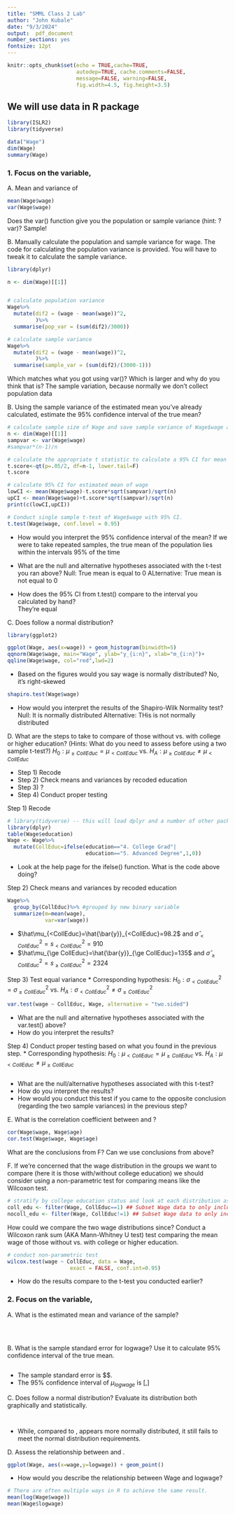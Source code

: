 ```yaml
---
title: "SMML Class 2 Lab"
author: "John Kubale"
date: "9/3/2024"
output:  pdf_document
number_sections: yes
fontsize: 12pt
---
```



```r
knitr::opts_chunk$set(echo = TRUE,cache=TRUE, 
                      autodep=TRUE, cache.comments=FALSE,
                      message=FALSE, warning=FALSE,
                      fig.width=4.5, fig.height=3.5)
```



##  We will use \texttt{Wage} data in R package \texttt{ISLR} <br>
```r
library(ISLR2)
library(tidyverse)
```

```r
data("Wage") 
dim(Wage)
summary(Wage)
```
 
### 1. Focus on the variable, \texttt{wage}
A. Mean and variance of \texttt{wage}
```r
mean(Wage$wage)
var(Wage$wage)
```
Does the var() function give you the population or sample variance (hint: ?var)?
Sample!

B. Manually calculate the population and sample variance for wage. The code for calculating the population variance is provided. You will have to tweak it to calculate the sample variance.
```r
library(dplyr)

n <- dim(Wage)[[1]]


# calculate population variance
Wage%>%
  mutate(dif2 = (wage - mean(wage))^2,
         )%>%
  summarise(pop_var = (sum(dif2)/3000))

# calculate sample variance
Wage%>%
  mutate(dif2 = (wage - mean(wage))^2,
         )%>%
  summarise(sample_var = (sum(dif2)/(3000-1)))

```
Which matches what you got using var()? Which is larger and why do you think that is?
The sample variation, because normally we don't collect population data 

B. Using the sample variance of the estimated mean you've already calculated, estimate the 95% confidence interval of the true mean? 
```r

# calculate sample size of Wage and save sample variance of Wage$wage as object called "sampvar"
n <- dim(Wage)[[1]]
sampvar <- var(Wage$wage)
#sampvar*(n-1)/n

# calculate the appropriate t statistic to calculate a 95% CI for mean of wage
t.score<-qt(p=.05/2, df=n-1, lower.tail=F)
t.score

# calculate 95% CI for estimated mean of wage
lowCI <- mean(Wage$wage)-t.score*sqrt(sampvar)/sqrt(n)
upCI <- mean(Wage$wage)+t.score*sqrt(sampvar)/sqrt(n)
print(c(lowCI,upCI))

# Conduct single sample t-test of Wage$wage with 95% CI.
t.test(Wage$wage, conf.level = 0.95)
```
* How would you interpret the 95% confidence interval of the mean?
If we were to take repeated samples, the true mean of the population lies within the intervals 95% of the time 

* What are the null and alternative hypotheses associated with the t-test you ran above?
Null: True mean is equal to 0
ALternative: True mean is not equal to 0

* How does the 95% CI from t.test() compare to the interval you calculated by hand?\
They're equal 

C. Does \texttt{wage} follow a normal distribution? 
```r
library(ggplot2)
``` 

```r
ggplot(Wage, aes(x=wage)) + geom_histogram(binwidth=5)
qqnorm(Wage$wage, main="Wage", ylab="y_{i:n}", xlab="m_{i:n}")+ 
qqline(Wage$wage, col="red",lwd=2)


```
* Based on the figures would you say wage is normally distributed?
No, it's right-skewed


```r
shapiro.test(Wage$wage)
```
* How would you interpret the results of the Shapiro-Wilk Normality test? \
Null: It is normally distributed
Alternative: THis is not normally distributed

D. What are the steps to take to compare \texttt{wage} of those without vs. with college or higher education? (Hints: What do you need to assess before using a two sample t-test?)
$H_0: \mu_{\ge CollEduc}=\mu_{<CollEduc}$ vs. $H_A: \mu_{\ge CollEduc} \neq \mu_{<CollEduc}$ 

  * Step 1) Recode \texttt{education}
  * Step 2) Check means and variances by recoded education
  * Step 3) ?
  * Step 4) Conduct proper testing
 
Step 1) Recode \texttt{education}
```r
# library(tidyverse) -- this will load dplyr and a number of other packages 
library(dplyr)
table(Wage$education)
Wage <- Wage%>%
  mutate(CollEduc=ifelse(education=="4. College Grad"|
                         education=="5. Advanced Degree",1,0))

```
* Look at the help page for the ifelse() function. What is the code above doing?

Step 2) Check means and variances by recoded education
```r
Wage%>%
  group_by(CollEduc)%>% #grouped by new binary variable
  summarize(m=mean(wage),
            var=var(wage))
```

* $\hat\mu_{<CollEduc}=\hat{\bar{y}}_{<CollEduc}=98.2$ and $\hat{\sigma}^2_{<CollEduc}=s^2_{<CollEduc}=910$
* $\hat\mu_{\ge CollEduc}=\hat{\bar{y}}_{\ge CollEduc}=135$ and $\hat{\sigma}^2_{\ge CollEduc}=s^2_{\ge CollEduc}=2324$ \

Step 3) Test equal variance
* Corresponding hypothesis: $H_0:\sigma^2_{<CollEduc}=\sigma^2_{\ge CollEduc}$ vs. $H_A:\sigma^2_{< CollEduc}\neq\sigma^2_{\ge CollEduc}$

```r
var.test(wage ~ CollEduc, Wage, alternative = "two.sided")
```
* What are the null and alternative hypotheses associated with the var.test() above?
* How do you interpret the results? \

Step 4) Conduct proper testing based on what you found in the previous step.
* Corresponding hypothesis: $H_0: \mu_{<CollEduc}=\mu_{\ge CollEduc}$ vs. $H_A: \mu_{<CollEduc} \neq \mu_{\ge CollEduc}$
```r


```
* What are the null/alternative hypotheses associated with this t-test?
* How do you interpret the results?
* How would you conduct this test if you came to the opposite conclusion (regarding the two sample variances) in the previous step?\

E. What is the correlation coefficient between \texttt{wage} and \texttt{age}? 
```r
cor(Wage$wage, Wage$age)
cor.test(Wage$wage, Wage$age)

```
\hfill

What are the conclusions from F? 
Can we use conclusions from above?

F. If we're concerned that the wage distribution in the groups we want to compare (here it is those with/without college education) we should consider using a non-parametric test for comparing means like the Wilcoxon test.
```r
# stratify by college education status and look at each distribution as before (i.e., histogram, qqplot, normality test)
coll_edu <- filter(Wage, CollEduc==1) ## Subset Wage data to only include those with college edu or greater
nocoll_edu <- filter(Wage, CollEduc!=1) ## Subset Wage data to only include those with less than college edu 
```

How could we  compare the two wage distributions since? Conduct a Wilcoxon rank sum (AKA Mann-Whitney U test) test comparing the mean wage of those without vs. with college or higher education.
```r
# conduct non-parametric test
wilcox.test(wage ~ CollEduc, data = Wage,
                    exact = FALSE, conf.int=0.95)
```
* How do the results compare to the t-test you conducted earlier? \

\newpage

### 2. Focus on the variable, \texttt{logwage}

A. What is the estimated mean and variance of the sample?
```r

```
\

B. What is the sample standard error for logwage? Use it to calculate 95% confidence interval of the true mean.
```r


```
* The sample standard error is $$.
* The 95% confidence interval of $\mu_{logwage}$ is $[, ]$\

C. Does \texttt{logwage} follow a normal distribution? Evaluate its distribution both graphically and statistically.
```r

```

```r

```
* While, compared to \texttt{wage}, \texttt{logwage} appears more normally distributed, it still fails to meet the normal distribution requirements.\

D. Assess the relationship between \texttt{wage} and \texttt{logwage}.
```r
ggplot(Wage, aes(x=wage,y=logwage)) + geom_point()
```

* How would you describe the relationship between Wage and logwage?\

```r
# There are often multiple ways in R to achieve the same result.
mean(log(Wage$wage))
mean(Wage$logwage)
```

 


